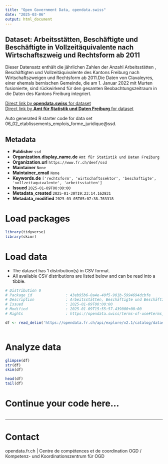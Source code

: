 ```yaml
---
title: "Open Government Data, opendata.swiss"
date: "2025-03-06"
output: html_document
---
```


## Dataset: Arbeitsstätten, Beschäftigte und Beschäftigte in Vollzeitäquivalente nach Wirtschaftszweig und Rechtsform ab 2011

Dieser Datensatz enthält die jährlichen Zahlen der Anzahl Arbeitsstätten , Beschäftigten und Vollzeitäquivalente des Kantons Freiburg nach Wirtschaftszweigen und Rechtsform ab 2011.Die Daten von Clavaleyres, einer ehemals bernischen Gemeinde, die am 1. Januar 2022 mit Murten fusionierte, sind rückwirkend für den gesamten Beobachtungszeitraum in die Daten des Kantons Freiburg integriert.

[Direct link by **opendata.swiss** for dataset](https://opendata.swiss/de/dataset/arbeitsstatten-beschaftigte-und-beschaftigte-in-vollzeitaquivalente-nach-wirtschaftszweig-2011)<br>
[Direct link by **Amt für Statistik und Daten Freiburg** for dataset](https://opendata.fr.ch/explore/dataset/06_02_etablissements_emplois_forme_juridique/)

Auto generated R starter code for data set 06_02_etablissements_emplois_forme_juridique@ssd.

## Metadata

- **Publisher** `ssd`
- **Organization.display_name.de** `Amt für Statistik und Daten Freiburg`
- **Organization.url** `https://www.fr.ch/deef/ssd`
- **Maintainer** `None`
- **Maintainer_email** `None`
- **Keywords.de** `['rechtsform', 'wirtschaftssektor', 'beschaftigte', 'vollzeitaquivalente', 'arbeitsstatten']`
- **Issued** `2025-01-09T00:00:00`
- **Metadata_created** `2025-01-30T19:23:14.162831`
- **Metadata_modified** `2025-03-05T05:07:38.763318`


# Load packages

```r

library(tidyverse)
library(skimr)

```

# Load data

-   The dataset has 1 distribution(s) in CSV format.
-   All available CSV distributions are listed below and can be read into a tibble.

```r

# Distribution 0
# Package_id               : 43eb95b6-0a4e-40f5-901b-5994694dcbfe
# Description              : Arbeitsstätten, Beschäftigte und Beschäftigte in Vollzeitäquivalente nach Wirtschaftszweig und Rechtsform ab 2011 (csv)
# Issued                   : 2025-01-09T00:00:00
# Modified                 : 2025-01-09T15:55:57.439000+00:00
# Rights                   : https://opendata.swiss/terms-of-use#terms_by

df <- read_delim('https://opendata.fr.ch/api/explore/v2.1/catalog/datasets/06_02_etablissements_emplois_forme_juridique/exports/csv?use_labels=true')



```

# Analyze data

```r

glimpse(df)
str(df)
skim(df)

head(df)
tail(df)

```

# Continue your code here...

```r

```

------------------------------------------------------------------------

# Contact

opendata.fr.ch | Centre de compétences et de coordination OGD / Kompetenz- und Koordinationszentrum für OGD
